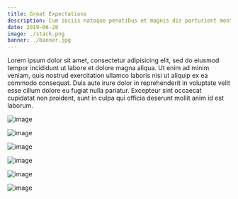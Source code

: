 ```yaml
---
title: Great Expectations
description: Cum sociis natoque penatibus et magnis dis parturient montes, nascetur ridiculus mus. Vivamus sagittis lacus vel augue laoreet rutrum faucibus dolor auctor. Cum sociis natoque penatibus et magnis dis parturient montes, nascetur ridiculus mus. Duis mollis, est non commodo luctus, nisi erat porttitor ligula, eget lacinia odio sem nec elit. Duis mollis, est non commodo luctus, nisi erat porttitor ligula, eget lacinia odio sem nec elit. Nullam quis risus eget urna mollis ornare vel eu leo.
date: 2019-06-28
image: ./stack.png
banner: ./banner.jpg
---
```


Lorem ipsum dolor sit amet, consectetur adipisicing elit, sed do eiusmod tempor incididunt ut labore et dolore magna aliqua. Ut enim ad minim veniam, quis nostrud exercitation ullamco laboris nisi ut aliquip ex ea commodo consequat. Duis aute irure dolor in reprehenderit in voluptate velit esse cillum dolore eu fugiat nulla pariatur. Excepteur sint occaecat cupidatat non proident, sunt in culpa qui officia deserunt mollit anim id est laborum.

<Row>
<Col>

![image](./b1.jpg)

</Col>
<Col>

![image](./b2.jpg)

</Col>
</Row>

<Row>
<Col>

![image](./w1.jpg)

</Col>
</Row>

<Row>
<Col>

![image](./l1.jpg)

</Col>
<Col>

![image](./l2.jpg)

</Col>

<Col>

![image](./l3.jpg)

</Col>
</Row>